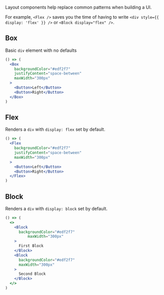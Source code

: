 
Layout components help replace common patterns when building a UI.

For example, `<Flex />` saves you the time of having to write `<div style={{ display: 'flex' }} />` or `<Block display="flex" />`.

## Box

Basic `div` element with no defaults

```jsx
() => (
  <Box
    backgroundColor="#edf2f7"
    justifyContent="space-between"
    maxWidth="300px"
  >
    <Button>Left</Button>
    <Button>Right</Button>
  </Box>
)
```

## Flex

Renders a `div` with `display: flex` set by default.

```jsx
() => (
  <Flex
    backgroundColor="#edf2f7"
    justifyContent="space-between"
    maxWidth="300px"
  >
    <Button>Left</Button>
    <Button>Right</Button>
  </Flex>
)
```

## Block

Renders a `div` with `display: block` set by default.

```jsx
() => (
  <>
    <Block
      backgroundColor="#edf2f7"
          maxWidth="300px"
    >
      First Block
    </Block>
    <Block
      backgroundColor="#edf2f7"
      maxWidth="300px"
    >
      Second Block
    </Block>
  </>
)
```